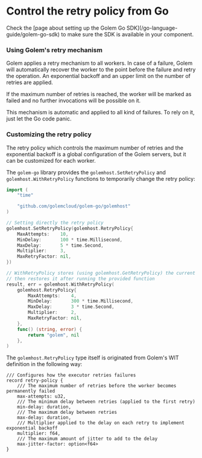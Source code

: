 
# Control the retry policy from Go

<Callout type="warning">
    Check the [page about setting up the Golem Go SDK](/go-language-guide/golem-go-sdk) to make sure the SDK is available in your component.
</Callout>

### Using Golem's retry mechanism

Golem applies a retry mechanism to all workers. In case of a failure, Golem will automatically recover the worker to the point before the failure and retry the operation. An exponential backoff and an upper limit on the number of retries are applied.

If the maximum number of retries is reached, the worker will be marked as failed and no further invocations will be possible on it.

This mechanism is automatic and applied to all kind of failures. To rely on it, just let the Go code panic.

### Customizing the retry policy

The retry policy which controls the maximum number of retries and the exponential backoff is a global configuration of the Golem servers, but it can be customized for each worker.

The `golem-go` library provides the `golemhost.SetRetryPolicy` and `golemhost.WithRetryPolicy` functions to temporarily change the retry policy:

```go
import (
	"time"

	"github.com/golemcloud/golem-go/golemhost"
)

// Setting directly the retry policy
golemhost.SetRetryPolicy(golemhost.RetryPolicy{
	MaxAttempts:    10,
	MinDelay:       100 * time.Millisecond,
	MaxDelay:       5 * time.Second,
	Multiplier:     3,
	MaxRetryFactor: nil,
})

// WithRetryPolicy stores (using golemhost.GetRetryPolicy) the current retry policy and
// then restores it after running the provided function
result, err = golemhost.WithRetryPolicy(
	golemhost.RetryPolicy{
		MaxAttempts:    4,
		MinDelay:       300 * time.Millisecond,
		MaxDelay:       3 * time.Second,
		Multiplier:     2,
		MaxRetryFactor: nil,
	},
	func() (string, error) {
		return "golem", nil
	},
)
```

The `golemhost.RetryPolicy` type itself is originated from Golem's WIT definition in the following way:

```wit
/// Configures how the executor retries failures
record retry-policy {
    /// The maximum number of retries before the worker becomes permanently failed
    max-attempts: u32,
    /// The minimum delay between retries (applied to the first retry)
    min-delay: duration,
    /// The maximum delay between retries
    max-delay: duration,
    /// Multiplier applied to the delay on each retry to implement exponential backoff
    multiplier: f64,
    /// The maximum amount of jitter to add to the delay
    max-jitter-factor: option<f64>
}
```
